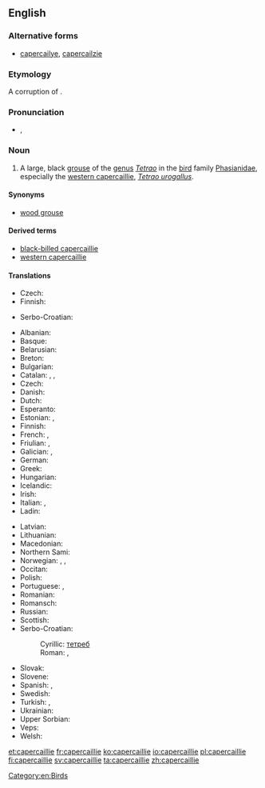 ==English==
{{rfi}}
{{wikipedia}}
{{wikipedia|capercaillie}}
{{wikispecies|Tetrao urogallus}}

===Alternative forms===
* [[capercailye]], [[capercailzie]]

===Etymology===
A {{etyl|sco}} corruption of {{etyl|gd}} {{term|capull coille||horse of the woods|lang=gd}}.

===Pronunciation===
* {{IPA|/kæpəˈkeɪli/|/kæpəˈkeɪlji/}}, {{X-SAMPA|/k{p@"keIli/|/k{p@"keIlji/}}

===Noun===
{{en-noun}}

# A large, black [[grouse]] of the [[genus]] ''[[Tetrao]]'' in the [[bird]] family [[Phasianidae]], especially the [[western capercaillie]], ''[[Tetrao urogallus]]''.

====Synonyms====
* {{sense|Tetrao urogallus}} [[wood grouse]]

====Derived terms====
* [[black-billed capercaillie]]
* [[western capercaillie]]

====Translations====
{{trans-top|bird of the genus ''Tetrao''}}
* Czech: {{t+|cs|tetřev}}
* Finnish: {{t+|fi|metso}}
{{trans-mid}}
* Serbo-Croatian: {{t-|sh|tetrijeb|m}}
{{trans-bottom}}

{{trans-top|''Tetrao urogallus''}}
* Albanian: {{t-|sq|gjeli i egër}}
* Basque: {{t-|eu|basoilar}}
* Belarusian: {{t-|be|глушэц|sc=Cyrl}}
* Breton: {{t-|br|skilgog meur}}
* Bulgarian: {{t-|bg|глухар|tr=gluhar|sc=Cyrl}}
* Catalan: {{t-|ca|gall fer|m}}, {{t-|ca|gall salvatge|m}}, {{t-|ca|gall de bosc|m}}
* Czech: {{t-|cs|tetřev hlušec}}
* Danish: {{t-|da|tjur}}
* Dutch: {{t-|nl|auerhoen|n}}
* Esperanto: {{t-|eo|urogalo}}
* Estonian: {{t-|et|metsis}}, {{t-|et|mőtus}}
* Finnish: {{t+|fi|metso}}
* French: {{t+|fr|grand tétras|m}}, {{t+|fr|grand coq de bruyère|m}}
* Friulian: {{tø|fur|gjal di mont}}, {{tø|fur|gjal cedron}}
* Galician: {{t-|gl|pita do monte}}, {{t-|gl|galo do monte}}
* German: {{t+|de|Auerhuhn|n}}
* Greek: {{t-|el|αγριόκουρκος|tr=agriókourkos|sc=Grek}}
* Hungarian: {{t+|hu|siketfajd}}
* Icelandic: {{t-|is|þiður}}
* Irish: {{t-|ga|capall coille}}
* Italian: {{t-|it|urogallo|m}}, {{t-|it|gallo cedrone|m}}
* Ladin: {{tø|lld|gial grisc}}
{{trans-mid}}
* Latvian: {{t-|lv|mednis}}
* Lithuanian: {{t+|lt|kurtinys}}
* Macedonian: {{t-|mk|тетреб|tr=tetreb|sc=Cyrl}}
* Northern Sami: {{tø|se|čukčá}}
* Norwegian: {{t+|no|storfugl}}, {{t+|no|tiur}} {{qualifier|male}}, {{t+|no|røy}} {{qualifier|female}}
* Occitan: {{t-|oc|pollambèrt|m}}
* Polish: {{t+|pl|głuszec}}
* Portuguese: {{t-|pt|tetraz-grande}}, {{t-|pt|galomontês}}
* Romanian: {{t-|ro|cocoșul de munte}}
* Romansch: {{t-|rm|cot / gialina da taus}}
* Russian: {{t+|ru|глухарь|m|tr=gluχár'}}
* Scottish: {{t-|gd|capal-coille}}
* Serbo-Croatian:
*: Cyrillic: [[тетреб]] {{t-|sh|тетријеб глухан|m|sc=Cyrl}}
*: Roman: {{t-|sh|tetreb}}, {{t-|sh|tetrijeb gluhan|m}}
* Slovak: {{t-|sk|tetrov hlucháň}}
* Slovene: {{t+|sl|divji petelin}}
* Spanish: {{t+|es|urogallo|m}}, {{t-|es|gallo silvestre|m}}
* Swedish: {{t+|sv|tjäder}}
* Turkish: {{t-|tr|çali horozu}}, {{t+|tr|orman horozu}}
* Ukrainian: {{t-|uk|глухар|tr=gluhar|sc=Cyrl}}
* Upper Sorbian: {{t-|hsb|hłuchar}}
* Veps: {{tø|vep|mecoi}}
* Welsh: {{t-|cy|grugiar y coed}}
{{trans-bottom}}

[[Category:en:Birds]]

[[et:capercaillie]]
[[fr:capercaillie]]
[[ko:capercaillie]]
[[io:capercaillie]]
[[pl:capercaillie]]
[[fi:capercaillie]]
[[sv:capercaillie]]
[[ta:capercaillie]]
[[zh:capercaillie]]